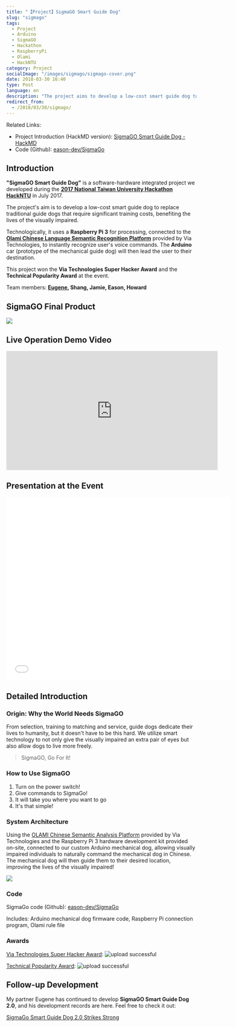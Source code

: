 ```yaml
---
title: "【Project】SigmaGO Smart Guide Dog"
slug: "sigmago"
tags:
  - Project
  - Arduino
  - SigmaGO
  - Hackathon
  - RaspberryPi
  - Olami
  - HackNTU
category: Project
socialImage: "/images/sigmago/sigmago-cover.png"
date: 2018-03-30 16:40
type: Post
language: en
description: "The project aims to develop a low-cost smart guide dog to replace the traditional guide dogs that require extensive training, benefiting the lives of the visually impaired."
redirect_from:
  - /2018/03/30/sigmago/
---
```


Related Links:

- Project Introduction (HackMD version): [SigmaGO Smart Guide Dog - HackMD](https://hackmd.io/s/Skcy2I1L-)
- Code (Github): [eason-dev/SigmaGo](https://github.com/eason-dev/SigmaGo)

## Introduction

**"SigmaGO Smart Guide Dog"** is a software-hardware integrated project we developed during the **[2017 National Taiwan University Hackathon HackNTU](https://hackntu.tumblr.com/tagged/intro)** in July 2017.

The project's aim is to develop a low-cost smart guide dog to replace traditional guide dogs that require significant training costs, benefiting the lives of the visually impaired.

Technologically, it uses a **Raspberry Pi 3** for processing, connected to the **[Olami Chinese Language Semantic Recognition Platform](https://tw.olami.ai/open/website/home/home_show)** provided by Via Technologies, to instantly recognize user's voice commands. The **Arduino** car (prototype of the mechanical guide dog) will then lead the user to their destination.

This project won the **Via Technologies Super Hacker Award** and the **Technical Popularity Award** at the event.

Team members: **[Eugene](https://github.com/eugenejahn), Shang, Jamie, Eason, Howard**

## SigmaGO Final Product

![](https://i.imgur.com/8E5onDg.jpg)

## Live Operation Demo Video

<iframe
  width="560"
  height="315"
  src="https://www.youtube-nocookie.com/embed/ZKRa4QlMXMs"
  frameborder="0"
  allow="accelerometer; autoplay; clipboard-write; encrypted-media; gyroscope; picture-in-picture"
  allowfullscreen
></iframe>

## Presentation at the Event

<iframe
  src="//www.slideshare.net/slideshow/embed_code/key/7zndtymOdt9mrI"
  width="595"
  height="485"
  frameborder="0"
  marginwidth="0"
  marginheight="0"
  scrolling="no"
  style={{
    border: "1px solid #CCC",
    borderWidth: "1px",
    marginBottom: "5px",
    maxWidth: "100%",
  }}
  allowfullscreen
></iframe>

## Detailed Introduction

### Origin: Why the World Needs SigmaGO

From selection, training to matching and service, guide dogs dedicate their lives to humanity, but it doesn't have to be this hard.
We utilize smart technology to not only give the visually impaired an extra pair of eyes but also allow dogs to live more freely.

> SigmaGO, Go For It!

### How to Use SigmaGO

1. Turn on the power switch!
2. Give commands to SigmaGo!
3. It will take you where you want to go
4. It's that simple!

### System Architecture

Using the [OLAMI Chinese Semantic Analysis Platform](https://tw.olami.ai/open/website/home/home_show) provided by Via Technologies and the Raspberry Pi 3 hardware development kit provided on-site, connected to our custom Arduino mechanical dog, allowing visually impaired individuals to naturally command the mechanical dog in Chinese. The mechanical dog will then guide them to their desired location, improving the lives of the visually impaired!

![](https://i.imgur.com/7thls3j.jpg)

### Code

SigmaGo code (Github): [eason-dev/SigmaGo](https://github.com/eason-dev/SigmaGo)

Includes: Arduino mechanical dog firmware code, Raspberry Pi connection program, Olami rule file

### Awards

[Via Technologies Super Hacker Award](https://www.facebook.com/hackNTU/photos/a.1442005269218025.1073741850.457953580956537/1442006189217933/?type=3&theater):
![upload successful](/images/sigmago/pasted-0.png)

[Technical Popularity Award](https://www.facebook.com/hackNTU/photos/a.1442005269218025.1073741850.457953580956537/1442005299218022/?type=3&theater):
![upload successful](/images/sigmago/pasted-2.png)

## Follow-up Development

My partner Eugene has continued to develop **SigmaGO Smart Guide Dog 2.0**, and his development records are here. Feel free to check it out:

[SigmaGo Smart Guide Dog 2.0 Strikes Strong](https://tw.olami.ai/blog/article/34)
